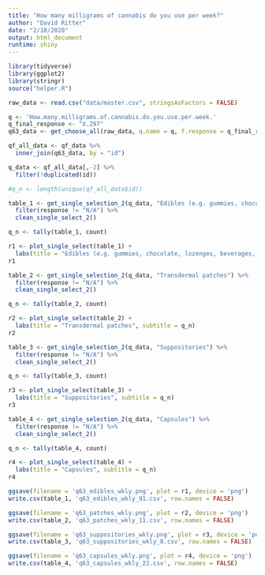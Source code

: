 ```yaml
---
title: "How many milligrams of cannabis do you use per week?"
author: "David Ritter"
date: "2/18/2020"
output: html_document
runtime: shiny
---
```


```r
library(tidyverse)
library(ggplot2)
library(stringr)
source("helper.R")
```

```r
raw_data <- read.csv("data/master.csv", stringsAsFactors = FALSE)
```

```r
q <- 'How.many.milligrams.of.cannabis.do.you.use.per.week.'
q_final_response <- "X.297"
q63_data <- get_choose_all(raw_data, q.name = q, f.response = q_final_response)
```

```r
qf_all_data <- qf_data %>%
  inner_join(q63_data, by = "id") 

q_data <- qf_all_data[,-2] %>%
  filter(!duplicated(id))

#q_n <- length(unique(qf_all_data$id))
```

```r
table_1 <- get_single_selection_2(q_data, "Edibles (e.g. gummies, chocolate, lozenges, beverages, cooking oils, etc.)") %>%
  filter(response != "N/A") %>%
  clean_single_select_2()

q_n <- tally(table_1, count)

r1 <- plot_single_select(table_1) +
  labs(title = "Edibles (e.g. gummies, chocolate, lozenges, beverages, cooking oils, etc.)", subtitle = q_n)
r1
```

```r
table_2 <- get_single_selection_2(q_data, "Transdermal patches") %>%
  filter(response != "N/A") %>%
  clean_single_select_2()

q_n <- tally(table_2, count)

r2 <- plot_single_select(table_2) +
  labs(title = "Transdermal patches", subtitle = q_n)
r2
```

```r
table_3 <- get_single_selection_2(q_data, "Suppositories") %>%
  filter(response != "N/A") %>%
  clean_single_select_2()

q_n <- tally(table_3, count)

r3 <- plot_single_select(table_3) +
  labs(title = "Suppositories", subtitle = q_n)
r3
```

```r
table_4 <- get_single_selection_2(q_data, "Capsules") %>%
  filter(response != "N/A") %>%
  clean_single_select_2()

q_n <- tally(table_4, count)

r4 <- plot_single_select(table_4) +
  labs(title = "Capsules", subtitle = q_n)
r4
```

```r
ggsave(filename = 'q63_edibles_wkly.png', plot = r1, device = 'png')
write.csv(table_1, 'q63_edibles_wkly_91.csv', row.names = FALSE)

ggsave(filename = 'q63_patches_wkly.png', plot = r2, device = 'png')
write.csv(table_2, 'q63_patches_wkly_11.csv', row.names = FALSE)

ggsave(filename = 'q63_suppositories_wkly.png', plot = r3, device = 'png')
write.csv(table_3, 'q63_suppositories_wkly_8.csv', row.names = FALSE)

ggsave(filename = 'q63_capsules_wkly.png', plot = r4, device = 'png')
write.csv(table_4, 'q63_capsules_wkly_22.csv', row.names = FALSE)
```
